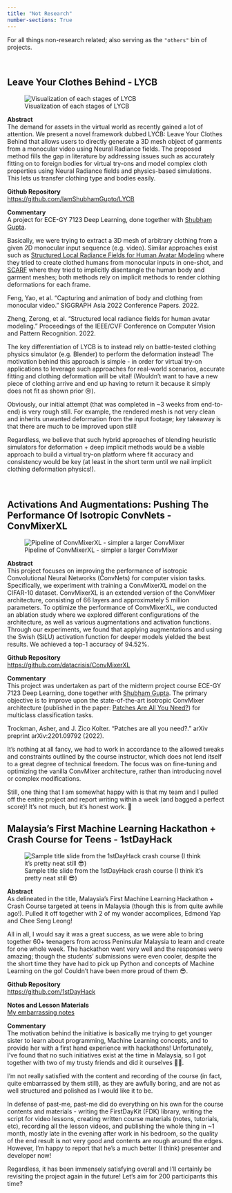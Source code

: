 ```yaml
---
title: "Not Research"
number-sections: True
---
```


For all things non-research related; also serving as the `"others"` bin of projects.

<br>

## Leave Your Clothes Behind - LYCB

![Visualization of each stages of LYCB](resources/lycb_animation.gif)

**Abstract**<br>
The demand for assets in the virtual world as recently gained a lot of attention. We present a novel framework dubbed LYCB: Leave Your Clothes Behind that allows users to directly generate a 3D mesh object of garments from a monocular video using Neural Radiance fields. The proposed method fills the gap in literature by addressing issues such as accurately fitting on to foreign bodies for virtual try-ons and model complex cloth properties using Neural Radiance fields and physics-based simulations. This lets us transfer clothing type and bodies easily.

**Github Repository**<br>
[https://github.com/IamShubhamGupto/LYCB](https://github.com/IamShubhamGupto/LYCB)

**Commentary**<br>
A project for ECE-GY 7123 Deep Learning, done together with [Shubham Gupta](https://marroninstitute.nyu.edu/people/shubham-gupta).

Basically, we were trying to extract a 3D mesh of arbitrary clothing from a given 2D monocular input sequence (e.g. video). Similar approaches exist such as [Structured Local Radiance Fields for Human Avatar Modeling](https://openaccess.thecvf.com/content/CVPR2022/papers/Zheng_Structured_Local_Radiance_Fields_for_Human_Avatar_Modeling_CVPR_2022_paper.pdf) where they tried to create clothed humans from monocular inputs in one-shot, and [SCARF](https://yfeng95.github.io/scarf/) where they tried to implicitly disentangle the human body and garment meshes; both methods rely on implicit methods to render clothing deformations for each frame. 

:::{.column-margin}
Feng, Yao, et al. "Capturing and animation of body and clothing from monocular video." SIGGRAPH Asia 2022 Conference Papers. 2022.
:::
:::{.column-margin}
Zheng, Zerong, et al. "Structured local radiance fields for human avatar modeling." Proceedings of the IEEE/CVF Conference on Computer Vision and Pattern Recognition. 2022.
:::

The key differentiation of LYCB is to instead rely on battle-tested clothing physics simulator (e.g. Blender) to perform the deformation instead! The motivation behind this approach is simple - in order for virtual try-on applications to leverage such approaches for real-world scenarios, accurate fitting and clothing deformation will be vital! (Wouldn't want to have a new piece of clothing arrive and end up having to return it because it simply does not fit as shown prior 😢).

Obviously, our initial attempt (that was completed in ~3 weeks from end-to-end) is very rough still. For example, the rendered mesh is not very clean and inherits unwanted deformation from the input footage; key takeaway is that there are much to be improved upon still! 

Regardless, we believe that such hybrid approaches of blending heuristic simulators for deformation + deep implicit methods would be a viable approach to build a virtual try-on platform where fit accuracy and consistency would be key (at least in the short term until we nail implicit clothing deformation physics!).

<br>

## Activations And Augmentations: Pushing The Performance Of Isotropic ConvNets - ConvMixerXL

![Pipeline of ConvMixerXL - simpler a larger ConvMixer](resources/convmixer_xl_pipeline.png)

**Abstract**<br>
This project focuses on improving the performance of isotropic Convolutional Neural Networks (ConvNets) for computer vision tasks. Specifically, we experiment with training a ConvMixerXL model on the CIFAR-10 dataset. ConvMixerXL is an extended version of the ConvMixer architecture, consisting of 66 layers and approximately 5 million parameters. To optimize the performance of ConvMixerXL, we conducted an ablation study where we explored different configurations of the architecture, as well as various augmentations and activation functions. Through our experiments, we found that applying augmentations and using the Swish (SiLU) activation function for deeper models yielded the best results. We achieved a top-1 accuracy of 94.52%.


**Github Repository**<br>
[https://github.com/datacrisis/ConvMixerXL](https://github.com/datacrisis/ConvMixerXL)


**Commentary**<br>
This project was undertaken as part of the midterm project course ECE-GY 7123 Deep Learning, done together with [Shubham Gupta](https://marroninstitute.nyu.edu/people/shubham-gupta). The primary objective is to improve upon the state-of-the-art isotropic ConvMixer architecture (published in the paper: [Patches Are All You Need?](https://arxiv.org/abs/2201.09792)) for multiclass classification tasks.

:::{.column-margin}
Trockman, Asher, and J. Zico Kolter. "Patches are all you need?." arXiv preprint arXiv:2201.09792 (2022).
:::

It's nothing at all fancy, we had to work in accordance to the allowed tweaks and constraints outlined by the course instructor, which does not lend itself to a great degree of technical freedom. The focus was on fine-tuning and optimizing the vanilla ConvMixer architecture, rather than introducing novel or complex modifications. 

Still, one thing that I am somewhat happy with is that my team and I pulled off the entire project and report writing within a week (and bagged a perfect score)! It's not much, but it's honest work. 🥔
    


## Malaysia's First Machine Learning Hackathon + Crash Course for Teens - 1stDayHack

![Sample title slide from the 1stDayHack crash course (I think it's pretty neat still 😎)](resources/1stdayhack_slide.png)

**Abstract**<br>
As delineated in the title, Malaysia's First Machine Learning Hackathon + Crash Course targeted at teens in Malaysia (though this is from quite awhile ago!). Pulled it off together with 2 of my wonder accomplices, Edmond Yap and Chee Seng Leong! 

All in all, I would say it was a great success, as we were able to bring together 60+ teenagers from across Peninsular Malaysia to learn and create for one whole week. The hackathon went very well and the responses were amazing; though the students' submissions were even cooler, despite the the short time they have had to pick up Python and concepts of Machine Learning on the go! Couldn't have been more proud of them 😎.


**Github Repository**<br>
[https://github.com/1stDayHack](https://github.com/1stDayHack)


**Notes and Lesson Materials**<br>
[My embarrassing notes](https://funky-roadway-267.notion.site/1stDayHack-Learning-Area-d0ddffff0f4f429aba517ae8aaaf0148)


**Commentary**<br>
The motivation behind the initiative is basically me trying to get younger sister to learn about programming, Machine Learning concepts, and to provide her with a first hand experience with hackathons! Unfortunately, I've found that no such initiatives exist at the time in Malaysia, so I got together with two of my trusty friends and did it ourselves 👩‍🏫.

I'm not really satisfied with the content and recording of the course (in fact, quite embarrassed by them still), as they are awfully boring, and are not as well structured and polished as I would like it to be.

In defense of past-me, past-me did do everything on his own for the course contents and materials - writing the FirstDayKit (FDK) library, writing the script for video lessons, creating written course materials (notes, tutorials, etc), recording all the lesson videos, and publishing the whole thing in ~1 month, mostly late in the evening after work in his bedroom, so the quality of the end result is not very good and contents are rough around the edges. However, I'm happy to report that he's a much better (I think) presenter and developer now! 

Regardless, it has been immensely satisfying overall and I'll certainly be revisiting the project again in the future! Let's aim for 200 participants this time?
